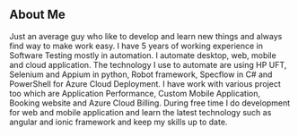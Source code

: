 ## About Me

Just an average guy who like to develop and learn new things and always find way to make work easy. I have 5 years of working experience in Software Testing mostly in automation. I automate desktop, web, mobile and cloud application. The technology I use to automate are using HP UFT, Selenium and Appium in python, Robot framework, Specflow in C# and PowerShell for Azure Cloud Deployment. I have work with various project too which are Application Performance, Custom Mobile Application, Booking website and Azure Cloud Billing. During free time I do development for web and mobile application and learn the latest technology such as angular and ionic framework and keep my skills up to date.
